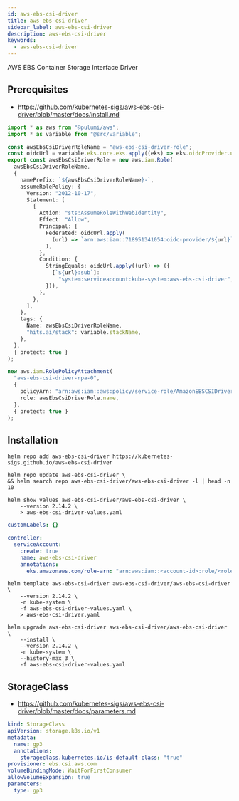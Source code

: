 ```yaml
---
id: aws-ebs-csi-driver
title: aws-ebs-csi-driver
sidebar_label: aws-ebs-csi-driver
description: aws-ebs-csi-driver
keywords:
  - aws-ebs-csi-driver
---
```


AWS EBS Container Storage Interface Driver

## Prerequisites

- https://github.com/kubernetes-sigs/aws-ebs-csi-driver/blob/master/docs/install.md

```typescript
import * as aws from "@pulumi/aws";
import * as variable from "@src/variable";

const awsEbsCsiDriverRoleName = "aws-ebs-csi-driver-role";
const oidcUrl = variable.eks.core.eks.apply((eks) => eks.oidcProvider.url);
export const awsEbsCsiDriverRole = new aws.iam.Role(
  awsEbsCsiDriverRoleName,
  {
    namePrefix: `${awsEbsCsiDriverRoleName}-`,
    assumeRolePolicy: {
      Version: "2012-10-17",
      Statement: [
        {
          Action: "sts:AssumeRoleWithWebIdentity",
          Effect: "Allow",
          Principal: {
            Federated: oidcUrl.apply(
              (url) => `arn:aws:iam::718951341054:oidc-provider/${url}`
            ),
          },
          Condition: {
            StringEquals: oidcUrl.apply((url) => ({
              [`${url}:sub`]:
                "system:serviceaccount:kube-system:aws-ebs-csi-driver",
            })),
          },
        },
      ],
    },
    tags: {
      Name: awsEbsCsiDriverRoleName,
      "hits.ai/stack": variable.stackName,
    },
  },
  { protect: true }
);

new aws.iam.RolePolicyAttachment(
  "aws-ebs-csi-driver-rpa-0",
  {
    policyArn: "arn:aws:iam::aws:policy/service-role/AmazonEBSCSIDriverPolicy",
    role: awsEbsCsiDriverRole.name,
  },
  { protect: true }
);
```

## Installation

```shell
helm repo add aws-ebs-csi-driver https://kubernetes-sigs.github.io/aws-ebs-csi-driver
```

```shell
helm repo update aws-ebs-csi-driver \
&& helm search repo aws-ebs-csi-driver/aws-ebs-csi-driver -l | head -n 10
```

```shell
helm show values aws-ebs-csi-driver/aws-ebs-csi-driver \
    --version 2.14.2 \
    > aws-ebs-csi-driver-values.yaml
```

```yaml title="aws-ebs-csi-driver-values.yaml"
customLabels: {}

controller:
  serviceAccount:
    create: true
    name: aws-ebs-csi-driver
    annotations:
      eks.amazonaws.com/role-arn: "arn:aws:iam::<account-id>:role/<role-name>"
```

```shell
helm template aws-ebs-csi-driver aws-ebs-csi-driver/aws-ebs-csi-driver \
    --version 2.14.2 \
    -n kube-system \
    -f aws-ebs-csi-driver-values.yaml \
    > aws-ebs-csi-driver.yaml
```

```shell
helm upgrade aws-ebs-csi-driver aws-ebs-csi-driver/aws-ebs-csi-driver \
    --install \
    --version 2.14.2 \
    -n kube-system \
    --history-max 3 \
    -f aws-ebs-csi-driver-values.yaml
```

## StorageClass

- https://github.com/kubernetes-sigs/aws-ebs-csi-driver/blob/master/docs/parameters.md

```yaml
kind: StorageClass
apiVersion: storage.k8s.io/v1
metadata:
  name: gp3
  annotations:
    storageclass.kubernetes.io/is-default-class: "true"
provisioner: ebs.csi.aws.com
volumeBindingMode: WaitForFirstConsumer
allowVolumeExpansion: true
parameters:
  type: gp3
```
